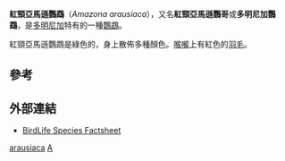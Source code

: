 {{Speciesbox
| name = 紅頸亞馬遜鸚鵡
| image = Amazona arausiaca - Barraband.jpg
| image_width = 250px
| status = VU
| status_system = iucn3.1
| status_ref = <ref name=IUCN>{{IUCN2009|assessors=BirdLife International|year=2008|id=142716|title=Amazona arausiaca|downloaded=2009-05-28}}</ref>
| trend = up
| genus = Amazona
| species = arausiaca
| authority = (Muller, 1776)
}}

'''紅頸亞馬遜鸚鵡'''（''Amazona arausiaca''），又名'''紅頸亞馬遜鸚哥'''或'''多明尼加鸚鵡'''，是[[多明尼加|多明尼加]]特有的一種[[鸚鵡|鸚鵡]]。

紅頸亞馬遜鸚鵡是綠色的，身上散佈多種顏色。[[喉嚨|喉嚨]]上有紅色的[[羽毛|羽毛]]。

==參考==
{{reflist}}

==外部連結==
*[http://www.birdlife.org/datazone/species/index.html?action=SpcHTMDetails.asp&sid=1688&m=0 BirdLife Species Factsheet] {{Wayback|url=http://www.birdlife.org/datazone/species/index.html?action=SpcHTMDetails.asp&sid=1688&m=0 |date=20090103045405 }}
{{Taxonbar|from=Q1047223}}

[[Category:亞馬遜鸚鵡屬|arausiaca]]
[[Category:1776年描述的鸟类|A]]